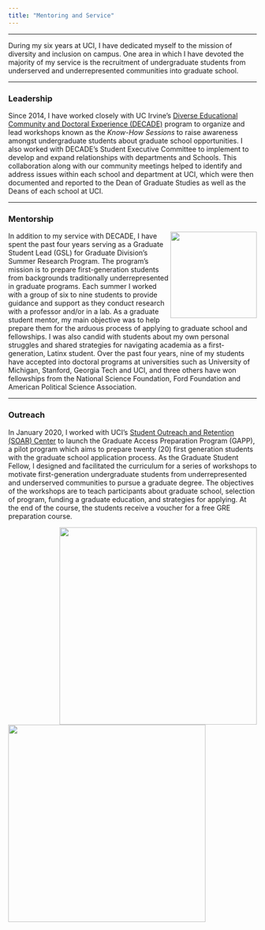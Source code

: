 ```yaml
---
title: "Mentoring and Service"
---
```

----

During my six years at UCI, I have dedicated myself to the mission of diversity and inclusion on campus. One area in which I have devoted the majority of my service is the recruitment of undergraduate students from underserved and underrepresented communities into graduate school.

----

<h3>**Leadership**</h3>

Since 2014, I have worked closely with UC Irvine's [Diverse Educational Community and Doctoral Experience (DECADE)](https://grad.uci.edu/about-us/diversity/decade/index.php) program to organize and lead workshops known as the *Know-How Sessions* to raise awareness amongst undergraduate students about graduate school opportunities. I also worked with DECADE's Student Executive Committee to implement to develop and expand relationships with departments and Schools. This collaboration along with our community meetings helped to identify and address issues within each school and department at UCI, which were then documented and reported to the Dean of Graduate Studies as well as the Deans of each school at UCI.

----

<h3>**Mentorship**</h3>

<img align="right" src="images/lead1.jpeg" width="175px">

In addition to my service with DECADE, I have spent the past four years serving as a Graduate Student Lead (GSL) for Graduate Division's Summer Research Program. The program’s mission is to prepare first-generation students from backgrounds traditionally underrepresented in graduate programs. Each summer I worked with a group of six to nine students to provide guidance and support as they conduct research with a professor and/or in a lab. As a graduate student mentor, my main objective was to help prepare them for the arduous process of applying to graduate school and fellowships. I was also candid with students about my own personal struggles and shared strategies for navigating academia as a first-generation, Latinx student. Over the past four years, nine of my students have accepted into doctoral programs at universities such as University of Michigan, Stanford, Georgia Tech and UCI, and three others have won fellowships from the National Science Foundation, Ford Foundation and American Political Science Association.

----

<h3>**Outreach**</h3> 

In January 2020, I worked with UCI's [Student Outreach and Retention (SOAR) Center](https://soar.uci.edu/) to launch the Graduate Access Preparation Program (GAPP), a pilot program which aims to prepare twenty (20) first generation students with the graduate school application process. As the Graduate Student Fellow, I designed and facilitated the curriculum for a series of workshops to motivate first-generation undergraduate students from underrepresented and underserved communities to pursue a graduate degree. The objectives of the workshops are to teach participants about graduate school, selection of program, funding a graduate education, and strategies for applying. At the end of the course, the students receive a voucher for a free GRE preparation course.

<img align="right" src="images/gapp1.jpg" width="400px">

<img align="left" src="images/gapp2.jpg" width="400px">
